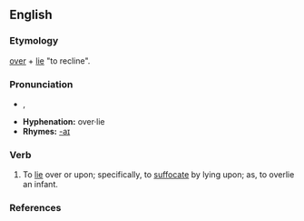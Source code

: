 ==English==

===Etymology===
[[over]] + [[lie#Etymology 1|lie]] "to recline".

===Pronunciation===
*{{IPA|/ˌoʊvɚˈlaɪ/}}, {{SAMPA|/%oUv@`"laI/}}
*'''Hyphenation:''' over·lie
*'''Rhymes:''' [[Rhymes:English:-aɪ|-aɪ]]

===Verb===
{{irregverb|'''to overlie'''|'''[[overlies]]'''|'''[[overlay]]'''|'''[[overlain]]'''|'''[[overlying]]'''}}

# To [[lie]] over or upon; specifically, to [[suffocate]] by lying upon; as, to overlie an infant.

===References===
{{R:Century 1911}}
{{R:Webster 1913}}